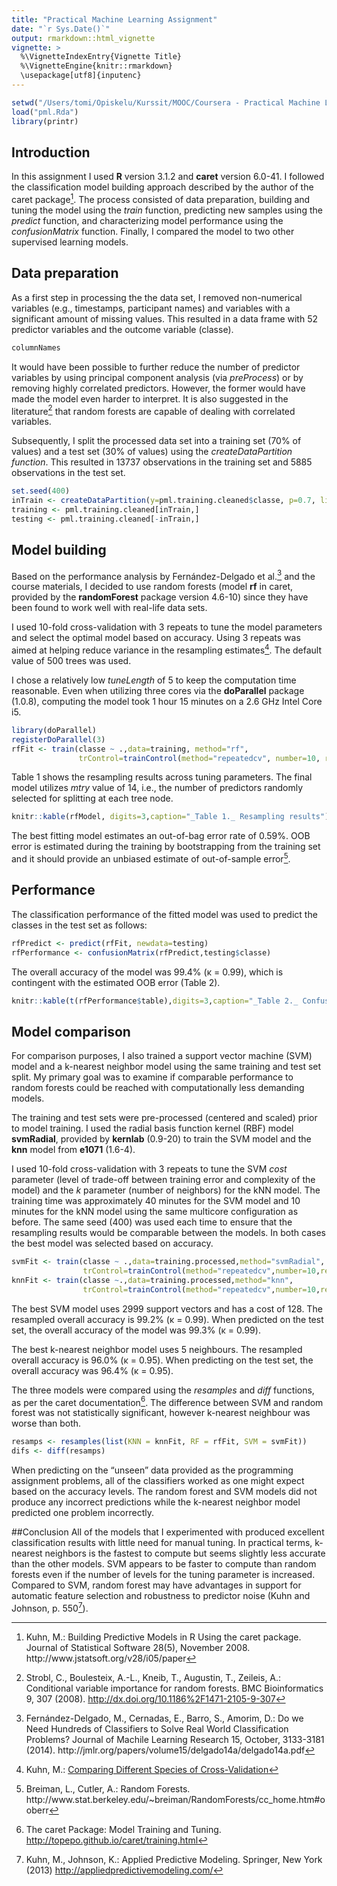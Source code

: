 ```yaml
---
title: "Practical Machine Learning Assignment"
date: "`r Sys.Date()`"
output: rmarkdown::html_vignette
vignette: >
  %\VignetteIndexEntry{Vignette Title}
  %\VignetteEngine{knitr::rmarkdown}
  \usepackage[utf8]{inputenc}
---
```

```r
setwd("/Users/tomi/Opiskelu/Kurssit/MOOC/Coursera - Practical Machine Learning/")
load("pml.Rda")
library(printr)

```

## Introduction

In this assignment I used **R** version 3.1.2 and **caret** version 6.0-41. I followed the classification model building approach described by the author of the caret package[^1]. The process consisted of data preparation, building and tuning the model using the *train* function, predicting new samples using the *predict* function, and characterizing model performance using the *confusionMatrix* function. Finally, I compared the model to two other supervised learning models.

## Data preparation
As a first step in processing the the data set, I removed non-numerical variables (e.g., timestamps, participant names) and variables with a significant amount of missing values. This resulted in a data frame with 52 predictor variables and the outcome variable (classe).  

```r
columnNames
```

It would have been possible to further reduce the number of predictor variables by using principal component analysis (via *preProcess*) or by removing highly correlated predictors. However, the former would have made the model even harder to interpret. It is also suggested in the literature[^2] that random forests are capable of dealing with correlated variables.

Subsequently, I split the processed data set into a training set (70% of values) and a test set (30% of values) using the *createDataPartition function*. This resulted in 13737 observations in the training set and 5885 observations in the test set.

```r
set.seed(400)
inTrain <- createDataPartition(y=pml.training.cleaned$classe, p=0.7, list=F)
training <- pml.training.cleaned[inTrain,]
testing <- pml.training.cleaned[-inTrain,]
```

## Model building

Based on the performance analysis by Fernández-Delgado et al.[^3] and the course materials, I decided to use  random forests (model **rf** in caret, provided by the **randomForest** package version 4.6-10) since they have been found to work well with real-life data sets.

I used 10-fold cross-validation with 3 repeats to tune the model parameters and select the optimal model based on accuracy. Using 3 repeats was aimed at helping reduce variance in the resampling estimates[^4]. The default value of 500 trees was used. 

I chose a relatively low *tuneLength* of 5 to keep the computation time reasonable. Even when utilizing three cores via the **doParallel** package (1.0.8), computing the model took 1 hour 15 minutes on a 2.6 GHz Intel Core i5.

```r
library(doParallel)
registerDoParallel(3)
rfFit <- train(classe ~ .,data=training, method="rf",
               trControl=trainControl(method="repeatedcv", number=10, repeats=3), tuneLength=5)
```

Table 1 shows the resampling results across tuning parameters. The final model utilizes *mtry* value of 14, i.e., the number of predictors randomly selected for splitting at each tree node.
```r
knitr::kable(rfModel, digits=3,caption="_Table 1._ Resampling results")
```

The best fitting model estimates an out-of-bag error rate of 0.59%. OOB error is estimated during the training by bootstrapping from the training set and it should provide an unbiased estimate of out-of-sample error[^5].

## Performance
The classification performance of the fitted model was used to predict the classes in the test set as follows:
```r
rfPredict <- predict(rfFit, newdata=testing)
rfPerformance <- confusionMatrix(rfPredict,testing$classe)
```

The overall accuracy of the model was 99.4% (κ = 0.99), which is contingent with the estimated OOB error (Table 2). 
```r
knitr::kable(t(rfPerformance$table),digits=3,caption="_Table 2._ Confusion matrix of predicted and observed classes")

```

## Model comparison
For comparison purposes, I also trained a support vector machine (SVM) model and a k-nearest neighbor model using the same training and test set split. My primary goal was to examine if comparable performance to random forests could be reached with computationally less demanding models.  

The training and test sets were pre-processed (centered and scaled) prior to model training. I used the radial basis function kernel (RBF) model **svmRadial**, provided by **kernlab** (0.9-20) to train the SVM model and the **knn** model from **e1071** (1.6-4).

I used 10-fold cross-validation with 3 repeats to tune the SVM *cost* parameter (level of trade-off between training error and complexity of the model) and the *k* parameter (number of neighbors) for the kNN model. The training time was approximately 40 minutes for the SVM model and 10 minutes for the kNN model using the same multicore configuration as before. The same seed (400) was used each time to ensure that the resampling results would be comparable between the models. In both cases the best model was selected based on accuracy.

```r
svmFit <- train(classe ~ .,data=training.processed,method="svmRadial",
                trControl=trainControl(method="repeatedcv",number=10,repeats=3),tuneLength=10)
knnFit <- train(classe ~.,data=training.processed,method="knn",
                trControl=trainControl(method="repeatedcv",number=10,repeats=3),tuneLength=10)
```
The best SVM model uses 2999 support vectors and has a cost of 128. The resampled overall accuracy is 99.2% (κ = 0.99). When predicted on the test set, the overall accuracy of the model was 99.3% (κ = 0.99). 

The best k-nearest neighbor model uses 5 neighbours. The resampled overall accuracy is 96.0% (κ = 0.95). When predicting on the test set, the overall accuracy was 96.4% (κ = 0.95).

The three models were compared using the *resamples* and *diff* functions, as per the caret documentation[^6]. The difference between SVM and random forest was not statistically significant, however k-nearest neighbour was worse than both.

```r
resamps <- resamples(list(KNN = knnFit, RF = rfFit, SVM = svmFit))
difs <- diff(resamps)
```

When predicting on the "unseen" data provided as the programming assignment problems, all of the classifiers worked as one might expect based on the accuracy levels. The random forest and SVM models did not produce any incorrect predictions while the k-nearest neighbor model predicted one problem incorrectly.

##Conclusion
All of the models that I experimented with produced excellent classification results with little need for manual tuning. In practical terms, k-nearest neighbors is the fastest to compute but seems slightly less accurate than the other models. SVM appears to be faster to compute than random forests even if the number of levels for the tuning parameter is increased. Compared to SVM, random forest may have advantages in support for automatic feature selection and robustness to predictor noise (Kuhn and Johnson, p. 550[^7]).

[^1]:Kuhn, M.: Building Predictive Models in R Using the caret package. Journal of Statistical Software 28(5), November 2008. http://www.jstatsoft.org/v28/i05/paper
[^2]:Strobl, C., Boulesteix, A.-L., Kneib, T., Augustin, T., Zeileis, A.: Conditional variable importance for random forests. BMC Bioinformatics 9, 307 (2008). [http://dx.doi.org/10.1186%2F1471-2105-9-307](http://dx.doi.org/10.1186%2F1471-2105-9-307)
[^3]:Fernández-Delgado, M., Cernadas, E., Barro, S., Amorim, D.: Do we Need Hundreds of Classifiers to Solve Real World Classification Problems? Journal of Machile Learning Research 15, October, 3133-3181 (2014). http://jmlr.org/papers/volume15/delgado14a/delgado14a.pdf
[^4]:Kuhn, M.: [Comparing Different Species of Cross-Validation](http://appliedpredictivemodeling.com/blog/2014/11/27/vpuig01pqbklmi72b8lcl3ij5hj2qm)
[^5]:Breiman, L., Cutler, A.: Random Forests. http://www.stat.berkeley.edu/~breiman/RandomForests/cc_home.htm#ooberr
[^6]:The caret Package: Model Training and Tuning. [http://topepo.github.io/caret/training.html](http://topepo.github.io/caret/training.html)
[^7]:Kuhn, M., Johnson, K.: Applied Predictive Modeling. Springer, New York (2013) [http://appliedpredictivemodeling.com/](http://appliedpredictivemodeling.com/)